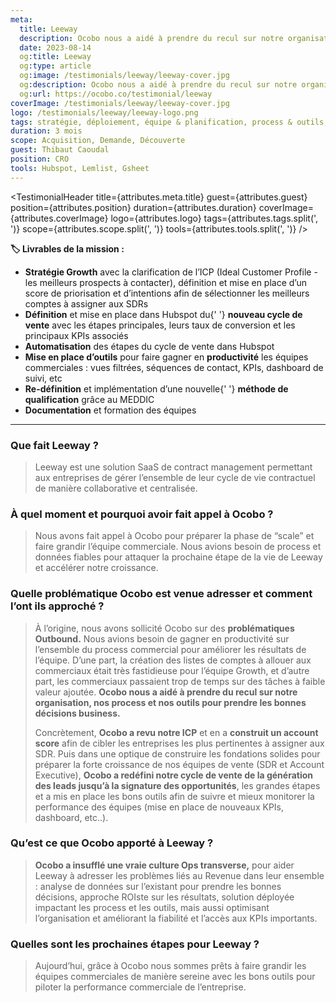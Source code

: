 ```yaml
---
meta:
  title: Leeway
  description: Ocobo nous a aidé à prendre du recul sur notre organisation, nos process et nos outils pour prendre les bonnes décisions business.
  date: 2023-08-14
  og:title: Leeway
  og:type: article
  og:image: /testimonials/leeway/leeway-cover.jpg
  og:description: Ocobo nous a aidé à prendre du recul sur notre organisation, nos process et nos outils pour prendre les bonnes décisions business.
  og:url: https://ocobo.co/testimonial/leeway
coverImage: /testimonials/leeway/leeway-cover.jpg
logo: /testimonials/leeway/leeway-logo.png
tags: stratégie, déploiement, équipe & planification, process & outils, data & performance
duration: 3 mois
scope: Acquisition, Demande, Découverte
guest: Thibaut Caoudal
position: CRO
tools: Hubspot, Lemlist, Gsheet
---
```



<TestimonialHeader
  title={attributes.meta.title}
  guest={attributes.guest}
  position={attributes.position}
  duration={attributes.duration}
  coverImage={attributes.coverImage}
  logo={attributes.logo}
  tags={attributes.tags.split(', ')}
  scope={attributes.scope.split(', ')}
  tools={attributes.tools.split(', ')}
/>

<Callout variant="mint">
  <p>
    <strong>🏷️ Livrables de la mission :</strong>
  </p>
  <ul>
    <li>
      <strong>Stratégie Growth</strong> avec la clarification de l’ICP (Ideal Customer Profile - les
      meilleurs prospects à contacter), définition et mise en place d’un score de priorisation et
      d’intentions afin de sélectionner les meilleurs comptes à assigner aux SDRs
    </li>
    <li>
      <strong>Définition</strong> et mise en place dans Hubspot du{' '}
      <strong>nouveau cycle de vente</strong> avec les étapes principales, leurs taux de conversion
      et les principaux KPIs associés
    </li>
    <li>
      <strong>Automatisation</strong> des étapes du cycle de vente dans Hubspot
    </li>
    <li>
      <strong>Mise en place d’outils</strong> pour faire gagner en <strong>productivité</strong> les
      équipes commerciales : vues filtrées, séquences de contact, KPIs, dashboard de suivi, etc
    </li>
    <li>
      <strong>Re-définition</strong> et implémentation d’une nouvelle{' '}
      <strong>méthode de qualification</strong> grâce au MEDDIC
    </li>
    <li>
      <strong>Documentation</strong> et formation des équipes
    </li>
  </ul>
</Callout>
<hr />

### Que fait Leeway ?

> Leeway est une solution SaaS de contract management permettant aux entreprises de gérer l’ensemble de leur cycle de vie contractuel de manière collaborative et centralisée.

### À quel moment et pourquoi avoir fait appel à Ocobo ?

> Nous avons fait appel à Ocobo pour préparer la phase de “scale” et faire grandir l’équipe commerciale. Nous avions besoin de process et données fiables pour attaquer la prochaine étape de la vie de Leeway et accélérer notre croissance.

### Quelle problématique Ocobo est venue adresser et comment l’ont ils approché ?

> À l’origine, nous avons sollicité Ocobo sur des **problématiques Outbound.** Nous avions besoin de gagner en productivité sur l’ensemble du process commercial pour améliorer les résultats de l’équipe. D’une part, la création des listes de comptes à allouer aux commerciaux était très fastidieuse pour l’équipe Growth, et d’autre part, les commerciaux passaient trop de temps sur des tâches à faible valeur ajoutée. **Ocobo nous a aidé à prendre du recul sur notre organisation, nos process et nos outils pour prendre les bonnes décisions business.**
>
> Concrètement, **Ocobo a revu notre ICP** et en a **construit un account score** afin de cibler les entreprises les plus pertinentes à assigner aux SDR. Puis dans une optique de construire les fondations solides pour préparer la forte croissance de nos équipes de vente (SDR et Account Executive), **Ocobo a redéfini notre cycle de vente de la génération des leads jusqu’à la signature des opportunités**, les grandes étapes et a mis en place les bons outils afin de suivre et mieux monitorer la performance des équipes (mise en place de nouveaux KPIs, dashboard, etc..).

### Qu’est ce que Ocobo apporté à Leeway ?

> **Ocobo a insufflé une vraie culture Ops transverse,** pour aider Leeway à adresser les problèmes liés au Revenue dans leur ensemble : analyse de données sur l’existant pour prendre les bonnes décisions, approche ROIste sur les résultats, solution déployée impactant les process et les outils, mais aussi optimisant l’organisation et améliorant la fiabilité et l’accès aux KPIs importants.

### Quelles sont les prochaines étapes pour Leeway ?

> Aujourd’hui, grâce à Ocobo nous sommes prêts à faire grandir les équipes commerciales de manière sereine avec les bons outils pour piloter la performance commerciale de l’entreprise.

